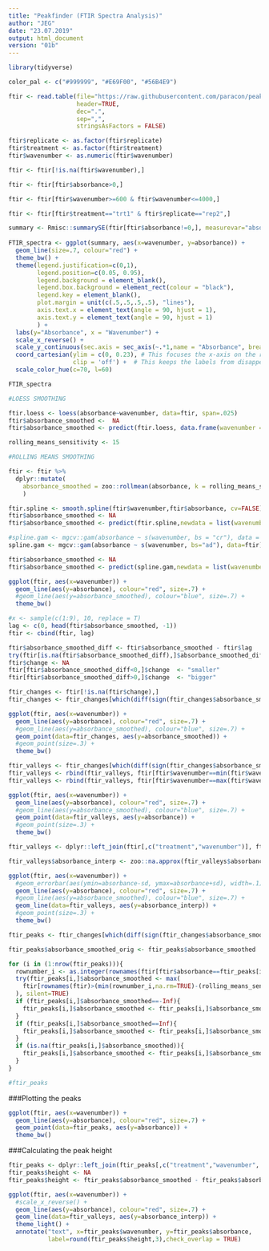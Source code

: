 ---
title: "Peakfinder (FTIR Spectra Analysis)"
author: "JEG"
date: "23.07.2019"
output: html_document
version: "01b"
---

```{r, include=FALSE}
library(tidyverse)
```

```{r, include=FALSE}
color_pal <- c("#999999", "#E69F00", "#56B4E9")
```


```{r, echo=FALSE}
ftir <- read.table(file="https://raw.githubusercontent.com/paracon/peakfinder/master/DATA/spectra.csv", 
                   header=TRUE, 
                   dec=".",
                   sep=",", 
                   stringsAsFactors = FALSE)

ftir$replicate <- as.factor(ftir$replicate)
ftir$treatment <- as.factor(ftir$treatment)
ftir$wavenumber <- as.numeric(ftir$wavenumber)

ftir <- ftir[!is.na(ftir$wavenumber),]

ftir <- ftir[ftir$absorbance>0,]

```

```{r}
ftir <- ftir[ftir$wavenumber>=600 & ftir$wavenumber<=4000,]
```

```{r}
ftir <- ftir[ftir$treatment=="trt1" & ftir$replicate=="rep2",]
```


```{r, fig.width=16, fig.height=8, echo=FALSE}

summary <- Rmisc::summarySE(ftir[ftir$absorbance!=0,], measurevar="absorbance", groupvars=c("wavenumber","treatment"))
    
FTIR_spectra <- ggplot(summary, aes(x=wavenumber, y=absorbance)) +
  geom_line(size=.7, colour="red") +
  theme_bw() + 
  theme(legend.justification=c(0,1), 
        legend.position=c(0.05, 0.95),
        legend.background = element_blank(),
        legend.box.background = element_rect(colour = "black"),
        legend.key = element_blank(),
        plot.margin = unit(c(.5,.5,.5,.5), "lines"),
        axis.text.x = element_text(angle = 90, hjust = 1),
        axis.text.y = element_text(angle = 90, hjust = 1)
        ) + 
  labs(y="Absorbance", x = "Wavenumber") +
  scale_x_reverse() + 
  scale_y_continuous(sec.axis = sec_axis(~.*1,name = "Absorbance", breaks = seq(0, 0.35, 0.025))) +
  coord_cartesian(ylim = c(0, 0.23), # This focuses the x-axis on the range of interest
                  clip = 'off') +  # This keeps the labels from disappearing
  scale_color_hue(c=70, l=60)

FTIR_spectra

```

```{r,eval=FALSE}

#LOESS SMOOTHING

ftir.loess <- loess(absorbance~wavenumber, data=ftir, span=.025)
ftir$absorbance_smoothed <-  NA
ftir$absorbance_smoothed <- predict(ftir.loess, data.frame(wavenumber = ftir$wavenumber), se = TRUE)$fit
```

```{r}

rolling_means_sensitivity <- 15

#ROLLING MEANS SMOOTHING

ftir <- ftir %>%
  dplyr::mutate(
    absorbance_smoothed = zoo::rollmean(absorbance, k = rolling_means_sensitivity, fill = NA)
    )
```


```{r, eval=FALSE}
ftir.spline <- smooth.spline(ftir$wavenumber,ftir$absorbance, cv=FALSE)
ftir$absorbance_smoothed <- NA
ftir$absorbance_smoothed <- predict(ftir.spline,newdata = list(wavenumber = ftir$wavenumber))$y

```



```{r,eval=FALSE}
#spline.gam <- mgcv::gam(absorbance ~ s(wavenumber, bs = "cr"), data = ftir, method = "REML") # cubic spline
spline.gam <- mgcv::gam(absorbance ~ s(wavenumber, bs="ad"), data=ftir)

ftir$absorbance_smoothed <- NA
ftir$absorbance_smoothed <- predict(spline.gam,newdata = list(wavenumber = ftir$wavenumber))
```



```{r, fig.width=16, fig.height=8, echo=FALSE}
ggplot(ftir, aes(x=wavenumber)) +
  geom_line(aes(y=absorbance), colour="red", size=.7) +
  #geom_line(aes(y=absorbance_smoothed), colour="blue", size=.7) +
  theme_bw()
```



```{r}
#x <- sample(c(1:9), 10, replace = T)
lag <- c(0, head(ftir$absorbance_smoothed, -1))
ftir <- cbind(ftir, lag)
```


```{r}
ftir$absorbance_smoothed_diff <- ftir$absorbance_smoothed - ftir$lag
try(ftir[is.na(ftir$absorbance_smoothed_diff),]$absorbance_smoothed_diff <- 0)
ftir$change <- NA
ftir[ftir$absorbance_smoothed_diff<0,]$change  <- "smaller"
ftir[ftir$absorbance_smoothed_diff>0,]$change  <- "bigger"
```



```{r}
ftir_changes <- ftir[!is.na(ftir$change),]
ftir_changes <- ftir_changes[which(diff(sign(ftir_changes$absorbance_smoothed_diff))!=0),]
```


```{r, fig.width=16, fig.height=8, echo=FALSE}

ggplot(ftir, aes(x=wavenumber)) +
  geom_line(aes(y=absorbance), colour="red", size=.7) +
  #geom_line(aes(y=absorbance_smoothed), colour="blue", size=.7) +
  geom_point(data=ftir_changes, aes(y=absorbance_smoothed)) +
  #geom_point(size=.3) +
  theme_bw()
```

```{r}
ftir_valleys <- ftir_changes[which(diff(sign(ftir_changes$absorbance_smoothed_diff))>0),]
ftir_valleys <- rbind(ftir_valleys, ftir[ftir$wavenumber==min(ftir$wavenumber, na.rm=TRUE),])
ftir_valleys <- rbind(ftir_valleys, ftir[ftir$wavenumber==max(ftir$wavenumber, na.rm=TRUE),])
```

```{r, fig.width=16, fig.height=8, echo=FALSE}

ggplot(ftir, aes(x=wavenumber)) +
  geom_line(aes(y=absorbance), colour="red", size=.7) +
  #geom_line(aes(y=absorbance_smoothed), colour="blue", size=.7) +
  geom_point(data=ftir_valleys, aes(y=absorbance)) +
  #geom_point(size=.3) +
  theme_bw()
```

```{r}
ftir_valleys <- dplyr::left_join(ftir[,c("treatment","wavenumber")], ftir_valleys[,c("treatment","wavenumber", "absorbance")], by=c("treatment","wavenumber"))

ftir_valleys$absorbance_interp <- zoo::na.approx(ftir_valleys$absorbance, na.rm="FALSE")
```


```{r, fig.width=16, fig.height=8, echo=FALSE}

ggplot(ftir, aes(x=wavenumber)) +
  #geom_errorbar(aes(ymin=absorbance-sd, ymax=absorbance+sd), width=.1) + # we can change 'se' with 'sd' or 'ci'
  geom_line(aes(y=absorbance), colour="red", size=.7) +
  #geom_line(aes(y=absorbance_smoothed), colour="blue", size=.7) +
  geom_line(data=ftir_valleys, aes(y=absorbance_interp)) +
  #geom_point(size=.3) +
  theme_bw()
```


```{r}
ftir_peaks <- ftir_changes[which(diff(sign(ftir_changes$absorbance_smoothed_diff))<0),]
```


```{r}

ftir_peaks$absorbance_smoothed_orig <- ftir_peaks$absorbance_smoothed

for (i in (1:nrow(ftir_peaks))){
  rownumber_i <- as.integer(rownames(ftir[ftir$absorbance==ftir_peaks[i,]$absorbance & ftir$wavenumber==ftir_peaks[i,]$wavenumber,]))
  try(ftir_peaks[i,]$absorbance_smoothed <- max(
    ftir[rownames(ftir)>(min(rownumber_i,na.rm=TRUE)-(rolling_means_sensitivity/2)) & rownames(ftir)<(max(rownumber_i,na.rm=TRUE)+(rolling_means_sensitivity/2)),]$absorbance, na.rm=TRUE
  ), silent=TRUE)
  if (ftir_peaks[i,]$absorbance_smoothed==-Inf){
    ftir_peaks[i,]$absorbance_smoothed <- ftir_peaks[i,]$absorbance_smoothed_orig
  }
  if (ftir_peaks[i,]$absorbance_smoothed==Inf){
    ftir_peaks[i,]$absorbance_smoothed <- ftir_peaks[i,]$absorbance_smoothed_orig
  }
  if (is.na(ftir_peaks[i,]$absorbance_smoothed)){
    ftir_peaks[i,]$absorbance_smoothed <- ftir_peaks[i,]$absorbance_smoothed_orig
  }
}

#ftir_peaks
```

###Plotting the peaks  
```{r, fig.width=16, fig.height=8, echo=FALSE}

ggplot(ftir, aes(x=wavenumber)) +
  geom_line(aes(y=absorbance), colour="red", size=.7) +
  geom_point(data=ftir_peaks, aes(y=absorbance)) +
  theme_bw()
```


###Calculating the peak height  
```{r}
ftir_peaks <- dplyr::left_join(ftir_peaks[,c("treatment","wavenumber", "absorbance", "absorbance_smoothed")], ftir_valleys[,c("treatment","wavenumber", "absorbance_interp")], by=c("treatment","wavenumber"))
ftir_peaks$height <- NA
ftir_peaks$height <- ftir_peaks$absorbance_smoothed - ftir_peaks$absorbance_interp
```

```{r, fig.width=16, fig.height=8, echo=FALSE}

ggplot(ftir, aes(x=wavenumber)) +
  #scale_x_reverse() + 
  geom_line(aes(y=absorbance), colour="red", size=.7) +
  geom_line(data=ftir_valleys, aes(y=absorbance_interp)) +
  theme_light() +
  annotate("text", x=ftir_peaks$wavenumber, y=ftir_peaks$absorbance,
           label=round(ftir_peaks$height,3),check_overlap = TRUE)
```